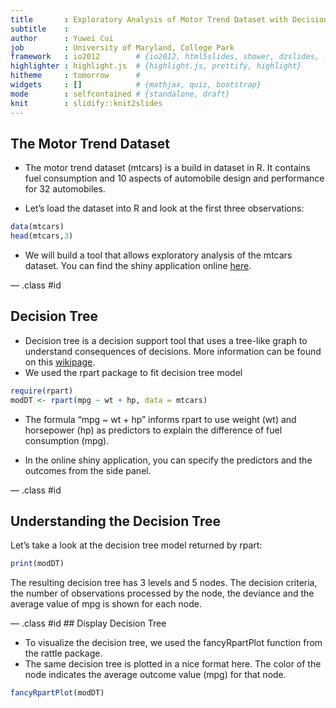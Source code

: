 ```yaml
---
title       : Exploratory Analysis of Motor Trend Dataset with Decision Tree 
subtitle    : 
author      : Yuwei Cui
job         : University of Maryland, College Park
framework   : io2012        # {io2012, html5slides, shower, dzslides, ...}
highlighter : highlight.js  # {highlight.js, prettify, highlight}
hitheme     : tomorrow      # 
widgets     : []            # {mathjax, quiz, bootstrap}
mode        : selfcontained # {standalone, draft}
knit        : slidify::knit2slides
---
```


## The Motor Trend Dataset

- The motor trend dataset (mtcars) is a build in dataset in R.
It contains fuel consumption and 10 aspects of automobile design and performance for 32 automobiles.

- Let's load the dataset into R and look at the first three observations:
```r
data(mtcars)
head(mtcars,3)
```

- We will build a tool that allows exploratory analysis of the mtcars dataset. You can find the shiny application online [here](http://ywcui.shinyapps.io/MTcar_DecisionTree/).

--- .class #id 

## Decision Tree 

- Decision tree is a decision support tool that uses a tree-like graph to understand consequences of decisions. More information can be found on this [wikipage](http://en.wikipedia.org/wiki/Decision_tree). 
- We used the rpart package to fit decision tree model

```r
require(rpart)
modDT <- rpart(mpg ~ wt + hp, data = mtcars)
```

- The formula "mpg ~ wt + hp" informs rpart to use weight (wt) and horsepower (hp) as predictors to explain the difference of fuel consumption (mpg). 

- In the online shiny application, you can specify the predictors and the outcomes from the side panel.

--- .class #id 

## Understanding the Decision Tree

Let's take a look at the decision tree model returned by rpart:
```r
print(modDT)
```

The resulting decision tree has 3 levels and 5 nodes. The decision criteria, the number of observations processed by the node, the deviance and the average value of mpg is shown for each node. 

--- .class #id 
## Display Decision Tree

- To visualize the decision tree, we used the fancyRpartPlot function from the rattle package. 
- The same decision tree is plotted in a nice format here. The color of the node indicates the average outcome value (mpg) for that node.
```r
fancyRpartPlot(modDT)            
```